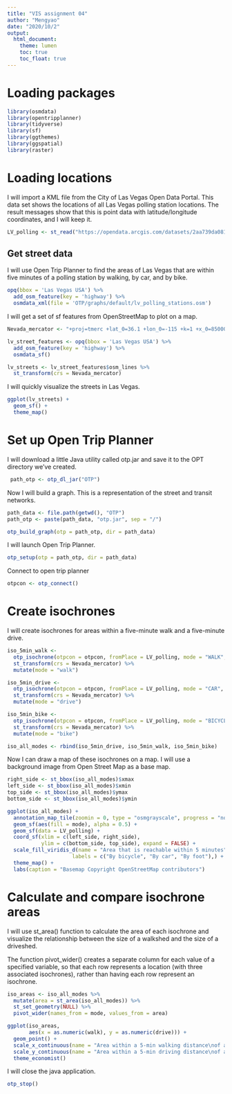 ```yaml
---
title: "VIS assignment 04"
author: "Mengyao"
date: "2020/10/2"
output: 
  html_document:
    theme: lumen
    toc: true
    toc_float: true
---
```


# Loading packages
```r
library(osmdata)
library(opentripplanner)
library(tidyverse)
library(sf)
library(ggthemes)
library(ggspatial)
library(raster)
```


# Loading locations

I will import a KML file from the City of Las Vegas Open Data Portal. This data set shows the locations of all Las Vegas polling station locations. The result messages show that this is point data with latitude/longitude coordinates, and I will keep it.
```r
LV_polling <- st_read("https://opendata.arcgis.com/datasets/2aa739da08154060980105847e6297ee_0.kml?outSR=%7B%22latestWkid%22%3A3421%2C%22wkid%22%3A102707%7D")
```

## Get street data

I will use Open Trip Planner to find the areas of Las Vegas that are within five minutes of a polling station by walking, by car, and by bike.
```r
opq(bbox = 'Las Vegas USA') %>%
  add_osm_feature(key = 'highway') %>%
  osmdata_xml(file = 'OTP/graphs/default/lv_polling_stations.osm')
```

I will get a set of sf features from OpenStreetMap to plot on a map.
```r
Nevada_mercator <- "+proj=tmerc +lat_0=36.1 +lon_0=-115 +k=1 +x_0=85000 +y_0=125000 +ellps=GRS80 +units=m +no_defs"

lv_street_features <- opq(bbox = 'Las Vegas USA') %>%
  add_osm_feature(key = 'highway') %>%
  osmdata_sf()

lv_streets <- lv_street_features$osm_lines %>%
  st_transform(crs = Nevada_mercator)
```

I will quickly visualize the streets in Las Vegas.
```r
ggplot(lv_streets) +
  geom_sf() +
  theme_map()
```

# Set up Open Trip Planner

I will download a little Java utility called otp.jar and save it to the OPT directory we've created.
```r
 path_otp <- otp_dl_jar("OTP")
```

Now I will build a graph. This is a representation of the street and transit networks.
```r
path_data <- file.path(getwd(), "OTP")
path_otp <- paste(path_data, "otp.jar", sep = "/")

otp_build_graph(otp = path_otp, dir = path_data)
```

I will launch Open Trip Planner.
```r
otp_setup(otp = path_otp, dir = path_data)
```

Connect to open trip planner
```r
otpcon <- otp_connect()
```

# Create isochrones

I will create isochrones for areas within a five-minute walk and a five-minute drive.

```r
iso_5min_walk <- 
  otp_isochrone(otpcon = otpcon, fromPlace = LV_polling, mode = "WALK", cutoffSec = 300)  %>%
  st_transform(crs = Nevada_mercator) %>%
  mutate(mode = "walk")

iso_5min_drive <-
  otp_isochrone(otpcon = otpcon, fromPlace = LV_polling, mode = "CAR", cutoffSec = 300) %>%
  st_transform(crs = Nevada_mercator) %>%
  mutate(mode = "drive")

iso_5min_bike <-
  otp_isochrone(otpcon = otpcon, fromPlace = LV_polling, mode = "BICYCLE", cutoffSec = 300) %>%
  st_transform(crs = Nevada_mercator) %>%
  mutate(mode = "bike")
```

```r
iso_all_modes <- rbind(iso_5min_drive, iso_5min_walk, iso_5min_bike)
```

Now I can draw a map of these isochrones on a map. I will use a background image from Open Street Map as a base map. 

```r
right_side <- st_bbox(iso_all_modes)$xmax
left_side <- st_bbox(iso_all_modes)$xmin
top_side <- st_bbox(iso_all_modes)$ymax
bottom_side <- st_bbox(iso_all_modes)$ymin

ggplot(iso_all_modes) +
  annotation_map_tile(zoomin = 0, type = "osmgrayscale", progress = "none") +
  geom_sf(aes(fill = mode), alpha = 0.5) +
  geom_sf(data = LV_polling) +
  coord_sf(xlim = c(left_side, right_side),
           ylim = c(bottom_side, top_side), expand = FALSE) +
  scale_fill_viridis_d(name = "Area that is reachable within 5 minutes",
                     labels = c("By bicycle", "By car", "By foot"),) +
  theme_map() +
  labs(caption = "Basemap Copyright OpenStreetMap contributors")
```

# Calculate and compare isochrone areas

I will use st_area() function to calculate the area of each isochrone and visualize the relationship between the size of a walkshed and the size of a driveshed.

The function pivot_wider() creates a separate column for each value of a specified variable, so that each row represents a location (with three associated isochrones), rather than having each row represent an isochrone.
```r
iso_areas <- iso_all_modes %>%
  mutate(area = st_area(iso_all_modes)) %>%
  st_set_geometry(NULL) %>%
  pivot_wider(names_from = mode, values_from = area)

ggplot(iso_areas,
       aes(x = as.numeric(walk), y = as.numeric(drive))) +
  geom_point() +
  scale_x_continuous(name = "Area within a 5-min walking distance\nof a polling station(square km)") +
  scale_y_continuous(name = "Area within a 5-min driving distance\nof a polling station(square km)") +
  theme_economist()
```

I will close the java application.
```r
otp_stop()
```
























